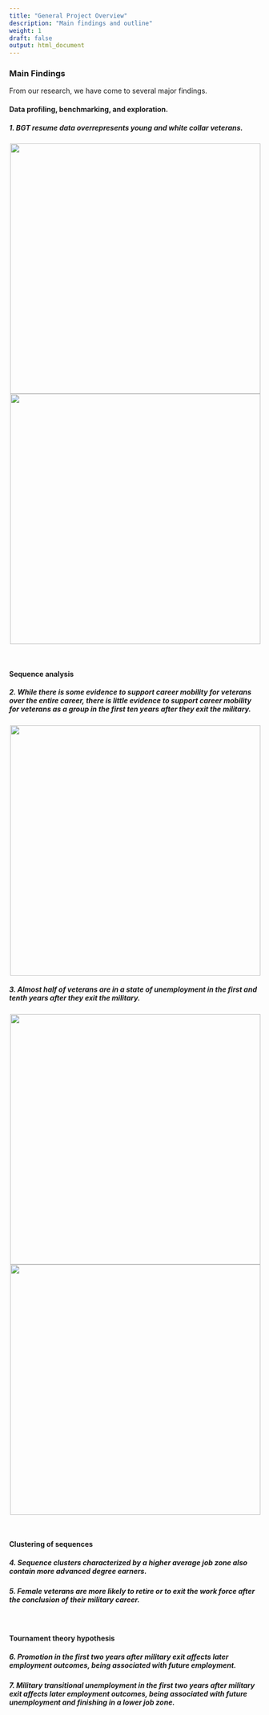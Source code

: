 ```yaml
---
title: "General Project Overview"
description: "Main findings and outline"
weight: 1
draft: false
output: html_document
---
```


### Main Findings 

From our research, we have come to several major findings.

#### Data profiling, benchmarking, and exploration.
##### 1. BGT resume data overrepresents young and white collar veterans.

<center>
<img src="/findings/results-general-overview_files/brfss-acs-bgt.png" width="500"/>
<img src="/findings/results-general-overview_files/veo-bgt.png" width="500"/>
</center>

<br/>

#### Sequence analysis
##### 2. While there is some evidence to support career mobility for veterans over the entire career, there is little evidence to support career mobility for veterans as a group in the first ten years after they exit the military.
<center>
<img src="/findings/results-general-overview_files/mtten_update_nd.png" width="500"/>
</center>
##### 3. Almost half of veterans are in a state of unemployment in the first and tenth years after they exit the military.
<center>
<img src="/findings/results-general-overview_files/Fig10.png" width="500"/>
<img src="/findings/results-general-overview_files/Fig6.png" width="500"/>
</center>


<br>

#### Clustering of sequences
##### 4. Sequence clusters characterized by a higher average job zone also contain more advanced degree earners.
##### 5. Female veterans are more likely to retire or to exit the work force after the conclusion of their military career.

<br>

#### Tournament theory hypothesis
##### 6. Promotion in the first two years after military exit affects later employment outcomes, being associated with future employment.
##### 7. Military transitional unemployment in the first two years after military exit affects later employment outcomes, being associated with future unemployment and finishing in a lower job zone.